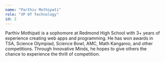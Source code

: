 ```yaml
---
name: "Parthiv Mothipati"
role: "VP Of Technology"
id: 2
---
```


Parthiv Mothipati is a sophomore at Redmond High School with 3+ years of experience creating web apps and programming. He has won awards in TSA, Science Olympiad, Science Bowl, AMC, Math Kangaroo, and other competitions. Through Innovative Minds, he hopes to give others the chance to experience the thrill of competition.

